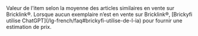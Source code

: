   <Accordion icon="input-numeric" title="Market price (MKP)">
    <ResponseField name="market price" type="decimal">
      Valeur de l'item selon la moyenne des articles similaires en vente sur Bricklink&reg;. Lorsque aucun exemplaire n’est en vente sur Bricklink®, [Brickyfi utilise ChatGPT](/lg-french/faq#brickyfi-utilise-de-l-ia) pour fournir une estimation de prix.
    </ResponseField>
  </Accordion>